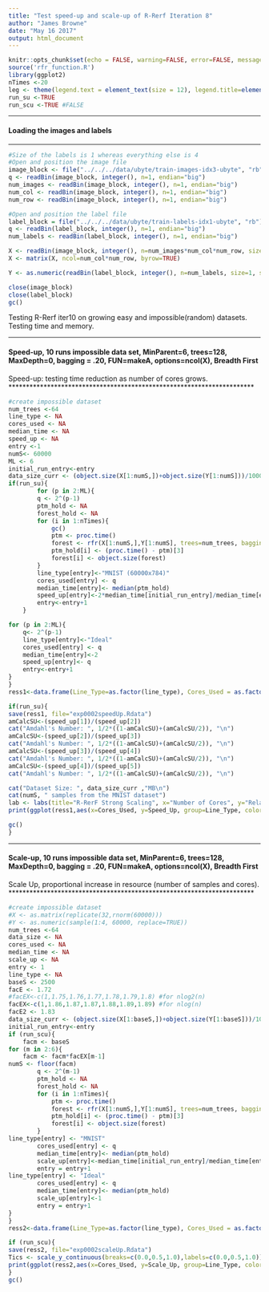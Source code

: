 ```yaml
---
title: "Test speed-up and scale-up of R-Rerf Iteration 8"
author: "James Browne"
date: "May 16 2017"
output: html_document
---
```


```r
knitr::opts_chunk$set(echo = FALSE, warning=FALSE, error=FALSE, message=FALSE, cache = FALSE)
source('rfr_function.R')
library(ggplot2)
nTimes <-20
leg <- theme(legend.text = element_text(size = 12), legend.title=element_blank(), plot.title = element_text(size = 16,  face="bold"), plot.subtitle = element_text(size = 12),axis.title.x = element_text(size=12), axis.text.x = element_text(size=12), axis.title.y = element_text(size=12), axis.text.y = element_text(size=12))
run_su <-TRUE 
run_scu <-TRUE #FALSE
```


**********************************************************************
#### Loading the images and labels
**********************************************************************
```r
#Size of the labels is 1 whereas everything else is 4
#Open and position the image file
image_block <- file("../../../data/ubyte/train-images-idx3-ubyte", "rb")
q <- readBin(image_block, integer(), n=1, endian="big")
num_images <- readBin(image_block, integer(), n=1, endian="big")
num_col <- readBin(image_block, integer(), n=1, endian="big")
num_row <- readBin(image_block, integer(), n=1, endian="big")

#Open and position the label file
label_block = file("../../../data/ubyte/train-labels-idx1-ubyte", "rb")
q <- readBin(label_block, integer(), n=1, endian="big")
num_labels <- readBin(label_block, integer(), n=1, endian="big")

X <- readBin(image_block, integer(), n=num_images*num_col*num_row, size=1, signed=FALSE)
X <- matrix(X, ncol=num_col*num_row, byrow=TRUE)

Y <- as.numeric(readBin(label_block, integer(), n=num_labels, size=1, signed=FALSE)+1)

close(image_block)
close(label_block)
gc()
```

Testing R-Rerf iter10 on growing easy and impossible(random) datasets.  Testing time and memory.

**********************************************************************
#### Speed-up, 10 runs impossible data set, MinParent=6, trees=128, MaxDepth=0, bagging = .20, FUN=makeA, options=ncol(X), Breadth First
Speed-up: testing time reduction as number of cores grows.  
**********************************************************************
```r
#create impossible dataset
num_trees <-64 
line_type <- NA
cores_used <- NA
median_time <- NA
speed_up <- NA
entry <-1
numS<- 60000
ML <- 6
initial_run_entry<-entry
data_size_curr <- (object.size(X[1:numS,])+object.size(Y[1:numS]))/1000000
if(run_su){
		for (p in 2:ML){
		q <- 2^(p-1)
		ptm_hold <- NA
		forest_hold <- NA
		for (i in 1:nTimes){
			gc()
			ptm <- proc.time()
			forest <- rfr(X[1:numS,],Y[1:numS], trees=num_trees, bagging=.3, MinParent=1, MaxDepth="inf", COOB=TRUE, stratify=TRUE, NumCores=q)
			ptm_hold[i] <- (proc.time() - ptm)[3]
			forest[i] <- object.size(forest)
		}
		line_type[entry]<-"MNIST (60000x784)"
		cores_used[entry] <- q
		median_time[entry]<- median(ptm_hold)
		speed_up[entry]<-2*median_time[initial_run_entry]/median_time[entry]
        entry<-entry+1
	}

for (p in 2:ML){
	q<- 2^(p-1)
	line_type[entry]<-"Ideal"
	cores_used[entry] <- q
	median_time[entry]<-2 
	speed_up[entry]<- q
    entry<-entry+1
}
}
ress1<-data.frame(Line_Type=as.factor(line_type), Cores_Used = as.factor(cores_used), Time_Sec=median_time, Speed_Up=speed_up)
```

```r
if(run_su){
save(ress1, file="exp0002speedUp.Rdata")
amCalcSU<-(speed_up[1])/(speed_up[2])
cat("Amdahl's Number: ", 1/2*((1-amCalcSU)+(amCalcSU/2)), "\n")
amCalcSU<-(speed_up[2])/(speed_up[3])
cat("Amdahl's Number: ", 1/2*((1-amCalcSU)+(amCalcSU/2)), "\n")
amCalcSU<-(speed_up[3])/(speed_up[4])
cat("Amdahl's Number: ", 1/2*((1-amCalcSU)+(amCalcSU/2)), "\n")
amCalcSU<-(speed_up[4])/(speed_up[5])
cat("Amdahl's Number: ", 1/2*((1-amCalcSU)+(amCalcSU/2)), "\n")

cat("Dataset Size: ", data_size_curr ,"MB\n")
cat(numS, " samples from the MNIST dataset")
lab <- labs(title="R-RerF Strong Scaling", x="Number of Cores", y="Relative Performance", subtitle =paste("Dataset Size: ", data_size_curr, "MB"))
print(ggplot(ress1,aes(x=Cores_Used, y=Speed_Up, group=Line_Type, color=Line_Type))+geom_line()+lab +leg +scale_y_continuous(trans = "log2", breaks = c(1,2,4,8,16,32)))

gc()
}
```


**********************************************************************
#### Scale-up, 10 runs impossible data set, MinParent=6, trees=128, MaxDepth=0, bagging = .20, FUN=makeA, options=ncol(X), Breadth First
Scale Up, proportional increase in resource (number of samples and cores).  
**********************************************************************
```r
#create impossible dataset
#X <- as.matrix(replicate(32,rnorm(60000)))
#Y <- as.numeric(sample(1:4, 60000, replace=TRUE))
num_trees <-64 
data_size <- NA
cores_used <- NA
median_time <- NA
scale_up <- NA
entry <- 1
line_type <- NA
baseS <- 2500
facE <- 1.72
#facEX<-c(1,1.75,1.76,1.77,1.78,1.79,1.8) #for nlog2(n)
facEX<-c(1,1.86,1.87,1.87,1.88,1.89,1.89) #for nlog(n)
facE2 <- 1.83
data_size_curr <- (object.size(X[1:baseS,])+object.size(Y[1:baseS]))/1000000
initial_run_entry<-entry
if (run_scu){
    facm <- baseS
for (m in 2:6){
    facm <- facm*facEX[m-1]
numS <- floor(facm)
		q <- 2^(m-1)
		ptm_hold <- NA
		forest_hold <- NA
		for (i in 1:nTimes){
			ptm <- proc.time()
			forest <- rfr(X[1:numS,],Y[1:numS], trees=num_trees, bagging=0, MinParent=1, MaxDepth="inf",COOB=TRUE, stratify=TRUE, NumCores=q)
			ptm_hold[i] <- (proc.time() - ptm)[3]
			forest[i] <- object.size(forest)
		}
line_type[entry] <- "MNIST"
		cores_used[entry] <- q
		median_time[entry]<- median(ptm_hold)
		scale_up[entry]<-median_time[initial_run_entry]/median_time[entry] 
		entry = entry+1
line_type[entry] <- "Ideal"
		cores_used[entry] <- q
		median_time[entry]<- median(ptm_hold)
		scale_up[entry]<-1 
		entry = entry+1
}
}
ress2<-data.frame(Line_Type=as.factor(line_type), Cores_Used = as.factor(cores_used), Time_Sec=median_time, Scale_Up=scale_up)
```

```r
if (run_scu){
save(ress2, file="exp0002scaleUp.Rdata")
Tics <- scale_y_continuous(breaks=c(0.0,0.5,1.0),labels=c(0.0,0.5,1.0))
print(ggplot(ress2,aes(x=Cores_Used, y=Scale_Up, group=Line_Type, color=Line_Type))+geom_line()+labs(title="R-RerF Weak Scaling", x="Number of Cores", y="Relative Performance", subtitle=paste("Initial number of samples: ", baseS,"-- Ideal assumes average case complexity"))+expand_limits(y=c(0,1))+leg+Tics)
}
gc()
```
